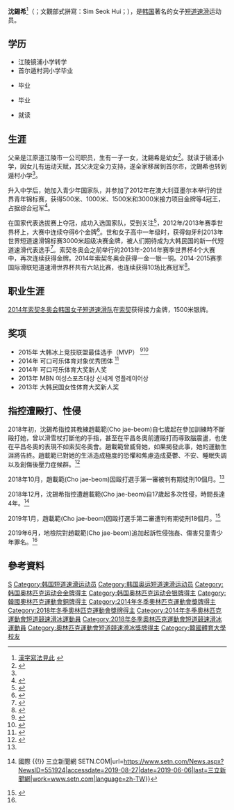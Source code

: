 {{Infobox speed skater
| name          = 沈錫希
| image         = Shim Suk-Hee.jpg
| caption       = 沈錫希在2012年青年奧林匹克運動會上
| country       = {{KOR}}
| club          = 
| birth_name    = {{lang|ko|심석희}}（Shim Suk-hee、沈錫希）
| birth_date    = {{birth date and age|df=yes|1997|1|30}}
| birth_place   = {{KOR}}[[江陵市|江陵市]]
| height        = {{height|m=1.73|precision=0}}
| weight        = {{convert|56|kg|lb st|abbr=on}}
| pb            = 
| website       =  
| titles        = 
| show-medals   = no
| worlds        = '''世界锦标赛'''<br>[[2014年世界短道競速滑冰錦標賽|2014]] 全能<br>'''世界杯'''<br>2013–14 全能<br>2012–13 全能
| medaltemplates =
{{MedalTableTop}}
{{MedalSport | 女子[[短道速滑|短道速滑]]}}
{{MedalCountry|{{KOR}}}}
{{MedalOlympic}}
{{MedalGold | [[2014年冬季奥林匹克运动会|2014年索契]] | [[2014年冬季奧林匹克運動會短道競速滑冰比賽|3000米接力]]}}
{{MedalGold | [[2018年冬季奧林匹克運動會|2018年平昌]] | [[2018年冬季奥林匹克运动会短道速滑女子3000米接力比赛|3000米接力]]}}
{{MedalSilver | [[2014年冬季奧林匹克運動會|2014年索契]] | [[2014年冬季奧林匹克運動會短道競速滑冰比賽|1500米]]}}
{{MedalBronze | [[2014年冬季奥林匹克运动会|2014年索契]] | [[2014年冬季奧林匹克運動會短道競速滑冰比賽|1000米]]}}
{{MedalCompetition | [[世界短道速滑锦标赛|世界锦标赛]]}}
{{MedalGold | [[2013年世界短道競速滑冰錦標賽|2013年德布雷森]] | 3000米}}
{{MedalGold | [[2014年世界短道競速滑冰錦標賽|2014年蒙特利尔]] | 全能}}
{{MedalGold | 2014年蒙特利尔 | 3000米}}
{{MedalGold | 2014年蒙特利尔 | 1500米}}
{{MedalGold | 2014年蒙特利尔 | 1000米}}
{{MedalGold| [[2015年世界短道競速滑冰錦標賽|2015年莫斯科]] | 3000米接力 }}
{{MedalGold| [[2016年世界短道競速滑冰錦標賽|2016年首爾]] | 3000米接力 }}
{{MedalGold| [[2017年世界短道競速滑冰錦標賽|2017年鹿特丹]] | 3000米 }}
{{MedalSilver | 2013年德布雷森 | 1500米}}
{{MedalSilver | 2015年莫斯科 | 1500米 }}
{{MedalSilver | 2015年莫斯科 | 3000米 }}
{{MedalBronze | 2013年德布雷森 | 全能 }}
{{MedalBronze | 2015年莫斯科 | 全能 }}
{{MedalBronze | 2017年鹿特丹 | 全能 }}
{{MedalBronze | 2017年鹿特丹 | 1500米 }}
{{MedalBottom}}
}}

'''沈錫希'''<ref>[http://premium.chosun.com/site/data/html_dir/2014/02/10/2014021000187.html 漢字寫法見此] {{Wayback|url=http://premium.chosun.com/site/data/html_dir/2014/02/10/2014021000187.html |date=20151222112743 }}{{ko}}</ref>（{{lang-ko|'''심석희'''}}；文觀部式拼寫：Sim Seok Hui；{{bd|1997年|1月30日|catIdx=Shim Suk-hee}}），是[[韩国|韩国]]著名的女子[[短道速滑|短道速滑]]运动员。

==学历==
*江陵镜浦小学转学
*首尔遁村洞小学毕业
*{{Translink|ko|오륜중학교|五轮中学|五轮中学}}毕业
*{{Translink|en|Sehwa Girls' High School|世和女子高等學校|世和女子高等學校}}毕业
*{{Translink|en|Korea National Sport University|韩国体育大学|韩国体育大学}}就读

==生涯==
父亲是江原道江陵市一公司职员，生有一子一女，沈錫希是幼女<ref name="shim">{{Cite web |url=http://www.ilyoseoul.co.kr/news/articleView.html?idxno=93324 |title=여자쇼트트랙 17세 심석희 女王 질주만이 남아있다 |accessdate=2016-06-29 |archive-date=2016-10-03 |archive-url=https://web.archive.org/web/20161003221623/http://www.ilyoseoul.co.kr/news/articleView.html?idxno=93324 |dead-url=yes }}</ref>。就读于镜浦小学，因女儿有运动天赋，其父决定全力支持，遂全家移居到首尔市，沈錫希也转到遁村小学<ref name=shim />。

升入中学后，她加入青少年国家队，并参加了2012年在澳大利亚墨尔本举行的世界青年锦标赛，获得500米、1000米、1500米和3000米接力项目金牌等4冠王，占据综合冠军<ref>{{Cite news|url=http://sports.news.naver.com/sports/index.nhn?category=sports_general&ctg=news&mod=read&office_id=003&article_id=0005612246|title=<소치올림픽 내가 주인공>⑦'여왕 대관식' 준비 女쇼트트랙 심석희|accessdate=2014-01-12|publisher=뉴시스}}</ref>。

在国家代表选拔赛上夺冠，成功入选国家队，受到关注<ref>{{Cite news|url=http://sports.donga.com/3/all/20120401/45206804/3|title=‘제 2의 진선유’ 심석희 “소치에서 금메달 따겠다”|accessdate=2012-04-01|publisher=동아|archive-date=2013-11-04|archive-url=https://web.archive.org/web/20131104050332/http://sports.donga.com/3/all/20120401/45206804/3|dead-url=no}}</ref>，2012年/2013年赛季世界杯上，大赛中连续夺得6个金牌<ref>{{Cite news|url=http://news.sportsseoul.com/read/sports/1140067.htm|title=여자 쇼트트랙 '괴물' 심석희, 올시즌 월드컵 싹쓸이"|accessdate=2013-02-11|publisher=스포츠서울}}{{dead link|date=2018年3月 |bot=InternetArchiveBot |fix-attempted=yes }}</ref>。世和女子高中一年级时，获得匈牙利2013年世界短道速滑锦标赛3000米超级决赛金牌，被人们期待成为大韩民国的新一代短道速滑代表选手<ref>{{Cite news|url=http://mbn.mk.co.kr/pages/news/newsView.php?news_seq_no=1320043|title=소치를 넘어 평창으로 괴물 심석희, 여신을 꿈꾸다|accessdate=2013-03-22|publisher=MBN|archive-date=2013-11-06|archive-url=https://web.archive.org/web/20131106030512/http://mbn.mk.co.kr/pages/news/newsView.php?news_seq_no=1320043|dead-url=no}}</ref>。索契冬奥会之前举行的2013年-2014年赛季世界杯4个大赛中，再次连续获得金牌。2014年索契冬奥会获得一金一银一铜。2014-2015赛季国际滑联短道速滑世界杯共有六站比赛，也连续获得10场比赛冠军<ref>{{Cite web|title='여왕' 심석희, 쇼트트랙월드컵 10개 대회 연속 금메달|url=https://sports.news.naver.com/news.nhn?oid=076&aid=0002423560|accessdate=2020-10-17|work=sports.news.naver.com|language=ko|archive-date=2020-10-22|archive-url=https://web.archive.org/web/20201022065444/https://sports.news.naver.com/news.nhn?oid=076&aid=0002423560|dead-url=no}}</ref>。

==职业生涯==
[[2014年冬季奥林匹克运动会|2014年索契冬奥会]][[韩国女子短道速滑队|韩国女子短道速滑队]]在[[索契|索契]]获得接力金牌，1500米银牌。

== 奖项 ==
* 2015年 大韩冰上竞技联盟最佳选手（MVP） <ref>{{Cite web|title=이상화-심석희, 2015 빙상연맹 최우수 선수 선정|url=https://news.joins.com/article/17602073|accessdate=2020-10-17|date=2015-04-16|last=입력 2015.04.16 11:11|work=중앙일보|language=ko|archive-date=2020-10-18|archive-url=https://web.archive.org/web/20201018035159/https://news.joins.com/article/17602073|dead-url=no}}</ref><ref>{{Cite web |url=http://www.nocutnews.co.kr/news/4400535 |title=노컷뉴스 - 빙상연맹, 14-15시즌 성적 우수자 포상 |accessdate=2016-06-29 |archive-date=2016-08-22 |archive-url=https://web.archive.org/web/20160822125521/http://www.nocutnews.co.kr/news/4400535 |dead-url=no }}</ref>
* 2014年 可口可乐体育对象优秀团体 <ref>{{Cite web|title=[코카콜라]쇼트트랙 부모님의 감동 수상, '우리 아이들은…'|url=https://sports.news.naver.com/news.nhn?oid=076&aid=0002478264|accessdate=2020-10-17|work=sports.news.naver.com|language=ko|archive-date=2020-10-19|archive-url=https://web.archive.org/web/20201019085645/https://sports.news.naver.com/news.nhn?oid=076&aid=0002478264|dead-url=no}}</ref>
* 2014年 可口可乐体育大奖新人奖
* 2013年 MBN 여성스포츠대상 신세계 영플레이어상
* 2013年 大韩民国女性体育大奖新人奖
==指控遭毆打、性侵==
2018年初，沈錫希指控其教練趙載範(Cho jae-beom)自七歲起在參加訓練時不斷毆打她，曾以滑雪杖打斷他的手指，甚至在平昌冬奧前遭毆打而導致腦震盪，也使在平昌冬奧的表現不如索契冬奧會。趙載範曾威脅她，如果揭發此事，她的運動生涯將告終。趙載範已對她的生活造成極度的恐懼和焦慮造成憂鬱、不安、睡眠失調以及創傷後壓力症候群。<ref name=":0">{{Cite web|title=為了贏不擇手段 南韓奧運金牌選手淚訴教練施暴|url=https://www.rti.org.tw/news/view/id/2005495|accessdate=2019-08-27|work=Rti 中央廣播電臺|language=zh|archive-date=2019-08-27|archive-url=https://web.archive.org/web/20190827184939/https://www.rti.org.tw/news/view/id/2005495|dead-url=no}}</ref>

2018年10月，趙載範(Cho jae-beom)因毆打選手第一審被判有期徒刑10個月。<ref name=":0" />

2018年12月，沈錫希指控遭趙載範(Cho jae-beom)自17歲起多次性侵，時間長達4年。<ref name=":1">{{Cite web|title=怒！教練4年性侵選手30次！她哭寫「被蹂躪心情」成鐵證 {{!}} 國際 {{!}} 三立新聞網 SETN.COM|url=https://www.setn.com/News.aspx?NewsID=551924|accessdate=2019-08-27|date=2019-06-06|last=三立新聞網|work=www.setn.com|language=zh-TW}}</ref>

2019年1月，趙載範(Cho jae-beom)因毆打選手第二審遭判有期徒刑18個月。<ref>{{Cite web|title=韓短道速滑前教練趙宰範毆打冬奧冠軍，二審獲刑18個月|url=http://m.sina.com.hk/news/article/20190130/0/0/2/%E9%9F%93%E7%9F%AD%E9%81%93%E9%80%9F%E6%BB%91%E5%89%8D%E6%95%99%E7%B7%B4%E8%B6%99%E5%AE%B0%E7%AF%84%E6%AF%86%E6%89%93%E5%86%AC%E5%A5%A7%E5%86%A0%E8%BB%8D%E4%BA%8C%E5%AF%A9%E7%8D%B2%E5%88%9118%E5%80%8B%E6%9C%88-9725004.html|accessdate=2019-08-27|work=香港新浪|language=zh-hk|archive-date=2019-08-27|archive-url=https://web.archive.org/web/20190827190019/https://m.sina.com.hk/news/article/20190130/0/0/2/%25E9%259F%2593%25E7%259F%25AD%25E9%2581%2593%25E9%2580%259F%25E6%25BB%2591%25E5%2589%258D%25E6%2595%2599%25E7%25B7%25B4%25E8%25B6%2599%25E5%25AE%25B0%25E7%25AF%2584%25E6%25AF%2586%25E6%2589%2593%25E5%2586%25AC%25E5%25A5%25A7%25E5%2586%25A0%25E8%25BB%258D%25E4%25BA%258C%25E5%25AF%25A9%25E7%258D%25B2%25E5%2588%259118%25E5%2580%258B%25E6%259C%2588-9725004.html|dead-url=no}}</ref>

2019年6月，地檢院對趙載範(Cho jae-beom)追加起訴性侵強姦、傷害兒童青少年罪名。<ref name=":1" />

==參考資料==
<references/>

{{Footer Olympic Champions in Women's 3000 m Relay Short Track Speed Skating}}
{{Footer World Champions in Short Track Speed Skating – Women's Overall}}

{{DEFAULTSORT:Shim Suk-Hee}}
[[Category:沈姓|S]]
[[Category:韩国短道速滑运动员|Category:韩国短道速滑运动员]]
[[Category:韩国奥运短道速滑运动员|Category:韩国奥运短道速滑运动员]]
[[Category:韩国奥林匹克运动会金牌得主|Category:韩国奥林匹克运动会金牌得主]]
[[Category:韩国奥林匹克运动会银牌得主|Category:韩国奥林匹克运动会银牌得主]]
[[Category:韓國奧林匹克運動會銅牌得主|Category:韓國奧林匹克運動會銅牌得主]]
[[Category:2014年冬季奧林匹克運動會獎牌得主|Category:2014年冬季奧林匹克運動會獎牌得主]]
[[Category:2018年冬季奧林匹克運動會獎牌得主|Category:2018年冬季奧林匹克運動會獎牌得主]]
[[Category:2014年冬季奧林匹克運動會短道競速滑冰運動員|Category:2014年冬季奧林匹克運動會短道競速滑冰運動員]]
[[Category:2018年冬季奧林匹克運動會短道競速滑冰運動員|Category:2018年冬季奧林匹克運動會短道競速滑冰運動員]]
[[Category:奧林匹克運動會短道競速滑冰獎牌得主|Category:奧林匹克運動會短道競速滑冰獎牌得主]]
[[Category:韓國體育大學校友|Category:韓國體育大學校友]]